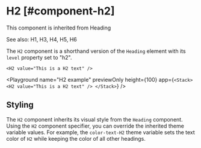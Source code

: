 
# H2 [#component-h2]

This component is inherited from <SmartLink href="/components/Heading">Heading</SmartLink>

See also: <SmartLink href="/components/H1">H1</SmartLink>, <SmartLink href="/components/H3">H3</SmartLink>, <SmartLink href="/components/H4">H4</SmartLink>, <SmartLink href="/components/H5">H5</SmartLink>, <SmartLink href="/components/H6">H6</SmartLink>

The `H2` component is a shorthand version of the `Heading` element with its `level` property set to "h2".

```ueml copy
<H2 value="This is a H2 text" />
```

<Playground
  name="H2 example"
  previewOnly
  height={100}
  app={`
  <Stack>
    <H2 value="This is a H2 text" />
  </Stack>
  `}
/>

## Styling

The `H2` component inherits its visual style from the `Heading` component.
Using the `H2` component specifier, you can override the inherited theme variable values.
For example, the `color-text-H2` theme variable sets the text color of `H2` while keeping the color of all other headings.

